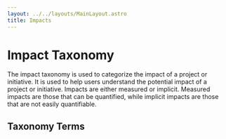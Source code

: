 ```yaml
---
layout: ../../layouts/MainLayout.astro
title: Impacts
---
```



# Impact Taxonomy

The impact taxonomy is used to categorize the impact of a project or initiative. It is used to help users understand the potential impact of a project or initiative. Impacts are either measured or implicit. Measured impacts are those that can be quantified, while implicit impacts are those that are not easily quantifiable.

## Taxonomy Terms

<TaxonomyTable collection="impact" />
